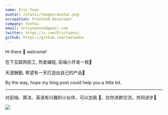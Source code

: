 ```yaml
---
name: Eric Yuan
avatar: /static/images/avatar.png
occupation: Frontend Developer
company: YonYou
email: ericyuanovo@gmail.com
twitter: https://x.com/EricYuansz
github: https://github.com/twotwoba
---
```


Hi there 👋 welcome!

在下互联网民工, 热爱编程, 前端小开发一枚🔩

天道酬勤, 希望有一天打造出自己的产品🚀

By the way, hope my blog post could help you a little bit.

---

对前端、算法、英语有兴趣的小伙伴，可以加我 📡，拉你进群交流，共同进步🎉

<img src="/static/images/me.png" className="w-56" />
